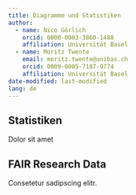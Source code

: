 ```yaml
---
title: Diagramme und Statistiken
author:
  - name: Nico Görlich
    orcid: 0000-0003-3860-1488
    affiliation: Universität Basel
  - name: Moritz Twente
    email: moritz.twente@unibas.ch
    orcid: 0009-0005-7187-9774
    affiliation: Universität Basel
date-modified: last-modified
lang: de
---
```


## Statistiken

Dolor sit amet

## FAIR Research Data

Consetetur sadipscing elitr.